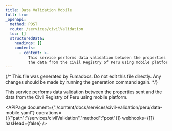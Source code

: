```yaml
---
title: Data Validation Mobile
full: true
_openapi:
  method: POST
  route: /services/civilValidation
  toc: []
  structuredData:
    headings: []
    contents:
      - content: >-
          This service performs data validation between the properties sent and
          the data from the Civil Registry of Peru using mobile platform.
---
```


{/* This file was generated by Fumadocs. Do not edit this file directly. Any changes should be made by running the generation command again. */}

This service performs data validation between the properties sent and the data from the Civil Registry of Peru using mobile platform.

<APIPage document={"./content/docs/services/civil-validation/peru/data-mobile.yaml"} operations={[{"path":"/services/civilValidation","method":"post"}]} webhooks={[]} hasHead={false} />